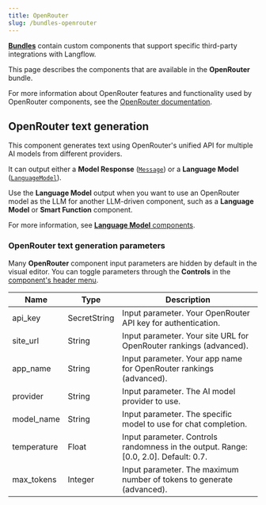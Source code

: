 ```yaml
---
title: OpenRouter
slug: /bundles-openrouter
---
```



<Icon name="Blocks" aria-hidden="true" /> [**Bundles**](/components-bundle-components)  contain custom components that support specific third-party integrations with Langflow.

This page describes the components that are available in the **OpenRouter** bundle.

For more information about OpenRouter features and functionality used by OpenRouter components, see the [OpenRouter documentation](https://openrouter.ai/docs).

## OpenRouter text generation

This component generates text using OpenRouter's unified API for multiple AI models from different providers.

It can output either a **Model Response** ([`Message`](/data-types#message)) or a **Language Model** ([`LanguageModel`](/data-types#languagemodel)).

Use the **Language Model** output when you want to use an OpenRouter model as the LLM for another LLM-driven component, such as a **Language Model** or **Smart Function** component.

For more information, see [**Language Model** components](/components-models).

### OpenRouter text generation parameters

Many **OpenRouter** component input parameters are hidden by default in the visual editor.
You can toggle parameters through the <Icon name="SlidersHorizontal" aria-hidden="true"/> **Controls** in the [component's header menu](/concepts-components#component-menus).

| Name | Type | Description |
|------|------|-------------|
| api_key | SecretString | Input parameter. Your OpenRouter API key for authentication. |
| site_url | String | Input parameter. Your site URL for OpenRouter rankings (advanced). |
| app_name | String | Input parameter. Your app name for OpenRouter rankings (advanced). |
| provider | String | Input parameter. The AI model provider to use. |
| model_name | String | Input parameter. The specific model to use for chat completion. |
| temperature | Float | Input parameter. Controls randomness in the output. Range: [0.0, 2.0]. Default: 0.7. |
| max_tokens | Integer | Input parameter. The maximum number of tokens to generate (advanced). |